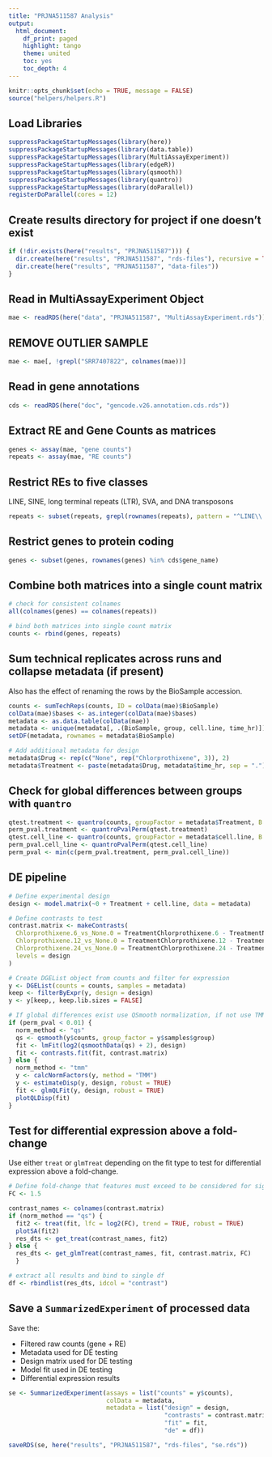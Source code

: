 ```yaml
---
title: "PRJNA511587 Analysis"
output:
  html_document:
    df_print: paged
    highlight: tango
    theme: united
    toc: yes
    toc_depth: 4
---
```


```r
knitr::opts_chunk$set(echo = TRUE, message = FALSE)
source("helpers/helpers.R")
```

## Load Libraries

```r
suppressPackageStartupMessages(library(here))
suppressPackageStartupMessages(library(data.table))
suppressPackageStartupMessages(library(MultiAssayExperiment))
suppressPackageStartupMessages(library(edgeR))
suppressPackageStartupMessages(library(qsmooth))
suppressPackageStartupMessages(library(quantro))
suppressPackageStartupMessages(library(doParallel))
registerDoParallel(cores = 12)
```

## Create results directory for project if one doesn't exist

```r
if (!dir.exists(here("results", "PRJNA511587"))) {
  dir.create(here("results", "PRJNA511587", "rds-files"), recursive = TRUE)
  dir.create(here("results", "PRJNA511587", "data-files"))
}
```

## Read in MultiAssayExperiment Object

```r
mae <- readRDS(here("data", "PRJNA511587", "MultiAssayExperiment.rds"))
```

## REMOVE OUTLIER SAMPLE

```r
mae <- mae[, !grepl("SRR7407822", colnames(mae))]
```

## Read in gene annotations

```r
cds <- readRDS(here("doc", "gencode.v26.annotation.cds.rds"))
```

## Extract RE and Gene Counts as matrices

```r
genes <- assay(mae, "gene counts")
repeats <- assay(mae, "RE counts")
```

## Restrict REs to five classes

LINE, SINE, long terminal repeats (LTR), SVA, and DNA transposons

```r
repeats <- subset(repeats, grepl(rownames(repeats), pattern = "^LINE\\.|^SINE\\.|^LTR\\.|.*\\.SVA\\..*|^DNA\\."))
```

## Restrict genes to protein coding

```r
genes <- subset(genes, rownames(genes) %in% cds$gene_name)
```

## Combine both matrices into a single count matrix

```r
# check for consistent colnames
all(colnames(genes) == colnames(repeats))

# bind both matrices into single count matrix
counts <- rbind(genes, repeats)
```

## Sum technical replicates across runs and collapse metadata (if present)

Also has the effect of renaming the rows by the BioSample accession.

```r
counts <- sumTechReps(counts, ID = colData(mae)$BioSample)
colData(mae)$bases <- as.integer(colData(mae)$bases)
metadata <- as.data.table(colData(mae))
metadata <- unique(metadata[, .(BioSample, group, cell.line, time_hr)])
setDF(metadata, rownames = metadata$BioSample)

# Add additional metadata for design
metadata$Drug <- rep(c("None", rep("Chlorprothixene", 3)), 2)
metadata$Treatment <- paste(metadata$Drug, metadata$time_hr, sep = ".")
```

## Check for global differences between groups with `quantro`

```r
qtest.treatment <- quantro(counts, groupFactor = metadata$Treatment, B = 1e3)
perm_pval.treatment <- quantroPvalPerm(qtest.treatment)
qtest.cell_line <- quantro(counts, groupFactor = metadata$cell.line, B = 1e3)
perm_pval.cell_line <- quantroPvalPerm(qtest.cell_line)
perm_pval <- min(c(perm_pval.treatment, perm_pval.cell_line))
```

## DE pipeline

```r
# Define experimental design
design <- model.matrix(~0 + Treatment + cell.line, data = metadata)

# Define contrasts to test
contrast.matrix <- makeContrasts(
  Chlorprothixene.6_vs_None.0 = TreatmentChlorprothixene.6 - TreatmentNone.0,
  Chlorprothixene.12_vs_None.0 = TreatmentChlorprothixene.12 - TreatmentNone.0,
  Chlorprothixene.24_vs_None.0 = TreatmentChlorprothixene.24 - TreatmentNone.0,
  levels = design
)

# Create DGEList object from counts and filter for expression
y <- DGEList(counts = counts, samples = metadata)
keep <- filterByExpr(y, design = design)
y <- y[keep,, keep.lib.sizes = FALSE]

# If global differences exist use QSmooth normalization, if not use TMM
if (perm_pval < 0.01) {
  norm_method <- "qs"
  qs <- qsmooth(y$counts, group_factor = y$samples$group)
  fit <- lmFit(log2(qsmoothData(qs) + 2), design)
  fit <- contrasts.fit(fit, contrast.matrix)
} else {
  norm_method <- "tmm"
  y <- calcNormFactors(y, method = "TMM")
  y <- estimateDisp(y, design, robust = TRUE)
  fit <- glmQLFit(y, design, robust = TRUE)
  plotQLDisp(fit)
}
```

## Test for differential expression above a fold-change

Use either `treat` or `glmTreat` depending on the fit type to test for 
differential expression above a fold-change.

```r
# Define fold-change that features must exceed to be considered for significance
FC <- 1.5

contrast_names <- colnames(contrast.matrix)
if (norm_method == "qs") {
  fit2 <- treat(fit, lfc = log2(FC), trend = TRUE, robust = TRUE)
  plotSA(fit2)
  res_dts <- get_treat(contrast_names, fit2)
} else {
  res_dts <- get_glmTreat(contrast_names, fit, contrast.matrix, FC)
  }

# extract all results and bind to single df
df <- rbindlist(res_dts, idcol = "contrast")
```

## Save a `SummarizedExperiment` of processed data

Save the:

- Filtered raw counts (gene + RE)
- Metadata used for DE testing
- Design matrix used for DE testing
- Model fit used in DE testing
- Differential expression results

```r
se <- SummarizedExperiment(assays = list("counts" = y$counts),
                           colData = metadata,
                           metadata = list("design" = design, 
                                           "contrasts" = contrast.matrix,
                                           "fit" = fit,
                                           "de" = df))

saveRDS(se, here("results", "PRJNA511587", "rds-files", "se.rds"))
```
